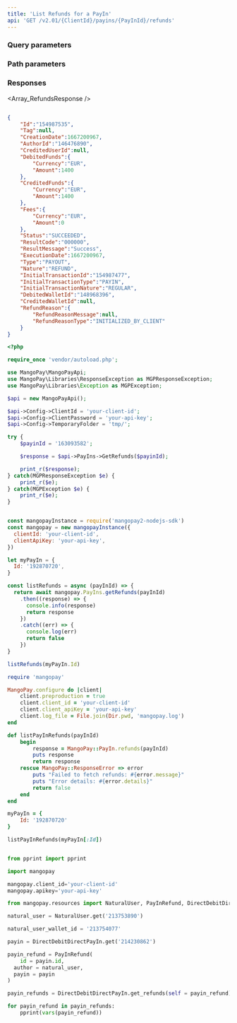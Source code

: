 ```yaml
---
title: 'List Refunds for a PayIn'  
api: 'GET /v2.01/{ClientId}/payins/{PayInId}/refunds'  
---
```


  

### Query parameters  

<Status />  

<ResultCode />  

<BeforeDate1 />  

<AfterDate1 />  

### Path parameters  

<PayInId />  

### Responses  

<AccordionGroup><Accordion title="200">  

<Array_RefundsResponse /></Accordion></AccordionGroup>  

<ResponseExample>  

```json 200  

{
    "Id":"154987535",
    "Tag":null,
    "CreationDate":1667200967,
    "AuthorId":"146476890",
    "CreditedUserId":null,
    "DebitedFunds":{
        "Currency":"EUR",
        "Amount":1400
    },
    "CreditedFunds":{
        "Currency":"EUR",
        "Amount":1400
    },
    "Fees":{
        "Currency":"EUR",
        "Amount":0
    },
    "Status":"SUCCEEDED",
    "ResultCode":"000000",
    "ResultMessage":"Success",
    "ExecutionDate":1667200967,
    "Type":"PAYOUT",
    "Nature":"REFUND",
    "InitialTransactionId":"154987477",
    "InitialTransactionType":"PAYIN",
    "InitialTransactionNature":"REGULAR",
    "DebitedWalletId":"148968396",
    "CreditedWalletId":null,
    "RefundReason":{
        "RefundReasonMessage":null,
        "RefundReasonType":"INITIALIZED_BY_CLIENT"
    }
}  
 ```  

</ResponseExample>  

<RequestExample>  
  
```php PHP  
<?php 

require_once 'vendor/autoload.php';

use MangoPay\MangoPayApi;
use MangoPay\Libraries\ResponseException as MGPResponseException;
use MangoPay\Libraries\Exception as MGPException;

$api = new MangoPayApi();

$api->Config->ClientId = 'your-client-id';
$api->Config->ClientPassword = 'your-api-key';
$api->Config->TemporaryFolder = 'tmp/';

try {
    $payinId = '163093582';

    $response = $api->PayIns->GetRefunds($payinId);

    print_r($response);
} catch(MGPResponseException $e) {
    print_r($e);
} catch(MGPException $e) {
    print_r($e);
}  
```  

  
```javascript NodeJS  

const mangopayInstance = require('mangopay2-nodejs-sdk')
const mangopay = new mangopayInstance({
  clientId: 'your-client-id',
  clientApiKey: 'your-api-key',
})

let myPayIn = {
  Id: '192870720',
}

const listRefunds = async (payInId) => {
  return await mangopay.PayIns.getRefunds(payInId)
    .then((response) => {
      console.info(response)
      return response
    })
    .catch((err) => {
      console.log(err)
      return false
    })
}

listRefunds(myPayIn.Id)  
```  

  
```ruby Ruby  
require 'mangopay'

MangoPay.configure do |client|
    client.preproduction = true
    client.client_id = 'your-client-id'
    client.client_apiKey = 'your-api-key'
    client.log_file = File.join(Dir.pwd, 'mangopay.log')
end

def listPayInRefunds(payInId)
    begin
        response = MangoPay::PayIn.refunds(payInId)
        puts response
        return response
    rescue MangoPay::ResponseError => error
        puts "Failed to fetch refunds: #{error.message}"
        puts "Error details: #{error.details}"
        return false
    end
end

myPayIn = {
    Id: '192870720'
}

listPayInRefunds(myPayIn[:Id])  
```  

  
```python Python  

from pprint import pprint

import mangopay

mangopay.client_id='your-client-id'
mangopay.apikey='your-api-key'

from mangopay.resources import NaturalUser, PayInRefund, DirectDebitDirectPayIn

natural_user = NaturalUser.get('213753890')

natural_user_wallet_id = '213754077'

payin = DirectDebitDirectPayIn.get('214230862')

payin_refund = PayInRefund(
    id = payin.id,
  author = natural_user,
  payin = payin
)

payin_refunds = DirectDebitDirectPayIn.get_refunds(self = payin_refund)

for payin_refund in payin_refunds:
    pprint(vars(payin_refund))  
```  

  
</RequestExample>
